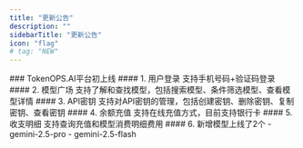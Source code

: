 ```yaml
---
title: "更新公告"
description: ""
sidebarTitle: "更新公告"
icon: "flag"
# tag: "NEW"
---
```


<Update label="2025-07-10" description="v0.0.1">
### TokenOPS.AI平台初上线
#### 1. 用户登录
支持手机号码+验证码登录
#### 2. 模型广场
支持了解和查找模型，包括搜索模型、条件筛选模型、查看模型详情
#### 3. API密钥
支持对API密钥的管理，包括创建密钥、删除密钥、复制密钥、查看密钥
#### 4. 余额充值
支持在线充值方式，目前支持银行卡
#### 5. 收支明细
支持查询充值和模型消费明细费用
#### 6. 新增模型上线了2个
- gemini-2.5-pro
- gemini-2.5-flash
</Update>